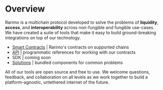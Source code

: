 ---
---

# Overview

Rarimo is a multichain protocol developed to solve the problems of **liquidity**, **access**, and **interoperability** across non-fungible and fungible use-cases.
We have created a suite of tools that make it easy to build ground-breaking integrations on top of our technology.

- [Smart Contracts](./smart-contracts) | Rarimo's contracts on supported chains
- [API](./api) | programmatic references for working with our contracts
- SDK | coming soon
- [Solutions](./solutions) | bundled components for common problems

All of our tools are open source and free to use.
We welcome questions, feedback, and collaboration on all levels as we work together to build a platform-agnostic, untethered internet of the future.